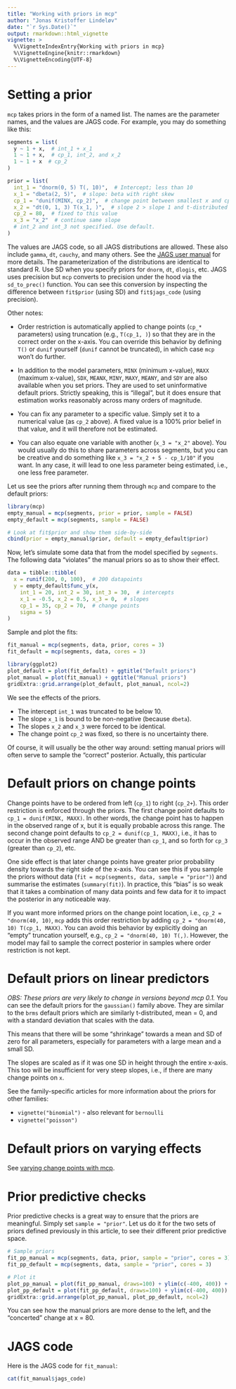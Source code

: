 ```yaml
---
title: "Working with priors in mcp"
author: "Jonas Kristoffer Lindeløv"
date: "`r Sys.Date()`"
output: rmarkdown::html_vignette
vignette: >
  %\VignetteIndexEntry{Working with priors in mcp}
  %\VignetteEngine{knitr::rmarkdown}
  %\VignetteEncoding{UTF-8}
---
```



# Setting a prior
`mcp` takes priors in the form of a named list. The names are the parameter names, and the values are JAGS code. For example, you may do something like this:

```r
segments = list(
  y ~ 1 + x,  # int_1 + x_1
  1 ~ 1 + x,  # cp_1, int_2, and x_2
  1 ~ 1 + x  # cp_2
)

prior = list(
  int_1 = "dnorm(0, 5) T(, 10)",  # Intercept; less than 10
  x_1 = "dbeta(2, 5)",  # slope: beta with right skew
  cp_1 = "dunif(MINX, cp_2)",  # change point between smallest x and cp_2
  x_2 = "dt(0, 1, 3) T(x_1, )",  # slope 2 > slope 1 and t-distributed
  cp_2 = 80,  # fixed to this value
  x_3 = "x_2"  # continue same slope
  # int_2 and int_3 not specified. Use default.
)
```

The values are JAGS code, so all JAGS distributions are allowed. These also include `gamma`, `dt`, `cauchy`, and many others. See the [JAGS user manual](https://web.sgh.waw.pl/~atoroj/ekonometria_bayesowska/jags_user_manual.pdf) for more details. The parameterization of the distributions are identical to standard R. Use SD when you specify priors for `dnorm`, `dt`, `dlogis`, etc. JAGS uses precision but `mcp` converts to precision under the hood via the `sd_to_prec()` function. You can see this conversion by inspecting the difference between `fit$prior` (using SD) and `fit$jags_code` (using precision).

Other notes:

* Order restriction is automatically applied to change points (`cp_*` parameters) using truncation (e.g., `T(cp_1, )`) so that they are in the correct order on the x-axis. You can override this behavior by defining `T()` or `dunif` yourself (`dunif` cannot be truncated), in which case `mcp` won't do further.

* In addition to the model parameters, `MINX` (minimum x-value), `MAXX` (maximum x-value), `SDX`, `MEANX`, `MINY`, `MAXY`, `MEANY`, and `SDY` are also available when you set priors. They are used to set uninformative default priors. Strictly speaking, this is "illegal", but it does ensure that estimation works reasonably across many orders of magnitude.

* You can fix any parameter to a specific value. Simply set it to a numerical value
(as `cp_2` above). A fixed value is a 100% prior belief in that value, and it will therefore not be estimated.

* You can also equate one variable with another (`x_3 = "x_2"` above). You would usually do this to share parameters across segments, but you can be creative and do something like `x_3 = "x_2 + 5 - cp_1/10"` if you want. In any case, it will lead to one less parameter being estimated, i.e., one less free parameter.

Let us see the priors after running them through `mcp` and compare to the default priors:

```r
library(mcp)
empty_manual = mcp(segments, prior = prior, sample = FALSE)
empty_default = mcp(segments, sample = FALSE)

# Look at fit$prior and show them side-by-side
cbind(prior = empty_manual$prior, default = empty_default$prior)
```

Now, let's simulate some data that from the model specified by `segments`. The following data "violates" the manual priors so as to show their effect.

```r
data = tibble::tibble(
  x = runif(200, 0, 100),  # 200 datapoints
  y = empty_default$func_y(x, 
    int_1 = 20, int_2 = 30, int_3 = 30,  # intercepts
    x_1 = -0.5, x_2 = 0.5, x_3 = 0,  # slopes
    cp_1 = 35, cp_2 = 70,  # change points
    sigma = 5)
)
```


Sample and plot the fits:

```r
fit_manual = mcp(segments, data, prior, cores = 3)
fit_default = mcp(segments, data, cores = 3)
```
```r
library(ggplot2)
plot_default = plot(fit_default) + ggtitle("Default priors")
plot_manual = plot(fit_manual) + ggtitle("Manual priors")
gridExtra::grid.arrange(plot_default, plot_manual, ncol=2)
```

We see the effects of the priors.

 * The intercept `int_1` was truncated to be below 10.
 * The slope `x_1` is bound to be non-negative (because `dbeta`).
 * The slopes `x_2` and `x_3` were forced to be identical.
 * The change point `cp_2` was fixed, so there is no uncertainty there.

Of course, it will usually be the other way around: setting manual priors will often serve to sample the "correct" posterior. Actually, this particular 


# Default priors on change points
Change points have to be ordered from left (`cp_1`) to right (`cp_2+`). This order restriction is enforced through the priors. The first change point defaults to `cp_1 = dunif(MINX, MAXX)`. In other words, the change point has to happen in the observed range of x, but it is equally probable across this range. The second change point defaults to `cp_2 = dunif(cp_1, MAXX)`, i.e., it has to occur in the observed range AND be greater than `cp_1`, and so forth for `cp_3` (greater than `cp_2`), etc.

One side effect is that later change points have greater prior probability density towards the right side of the x-axis. You can see this if you sample the priors without data (`fit = mcp(segments, data, sample = "prior")`) and summarise the estimates (`summary(fit)`). In practice, this "bias" is so weak that it takes a combination of many data points and few data for it to impact the posterior in any noticeable way.

If you want more informed priors on the change point location, i.e., `cp_2 = "dnorm(40, 10)`, `mcp` adds this order restriction by adding `cp_2 = "dnorm(40, 10) T(cp_1, MAXX)`. You can avoid this behavior by explicitly doing an "empty" truncation yourself, e.g., `cp_2 = "dnorm(40, 10) T(,)`. However, the model may fail to sample the correct posterior in samples where order restriction is not kept.


# Default priors on linear predictors
*OBS: These priors are very likely to change in versions beyond mcp 0.1.*
You can see the default priors for the `gaussian()` family above. They are similar to the `brms` default priors which are similarly t-distributed, mean = 0, and with a standard deviation that scales with the data.

This means that there will be some "shrinkage" towards a mean and SD of zero for all parameters, especially for parameters with a large mean and a small SD.

The slopes are scaled as if it was one SD in height through the entire x-axis. This too will be insufficient for very steep slopes, i.e., if there are many change points on `x`.

See the family-specific articles for more information about the priors for other families:

 * `vignette("binomial")` - also relevant for `bernoulli`
 * `vignette("poisson")`


# Default priors on varying effects
See [varying change points with mcp](https://lindeloev.github.io/mcp/articles/varying.html).

# Prior predictive checks
Prior predictive checks is a great way to ensure that the priors are meaningful. Simply set `sample = "prior"`. Let us do it for the two sets of priors defined previously in this article, to see their different prior predictive space.

```r
# Sample priors 
fit_pp_manual = mcp(segments, data, prior, sample = "prior", cores = 3)
fit_pp_default = mcp(segments, data, sample = "prior", cores = 3)

# Plot it
plot_pp_manual = plot(fit_pp_manual, draws=100) + ylim(c(-400, 400)) + ggtitle("Manual prior")
plot_pp_default = plot(fit_pp_default, draws=100) + ylim(c(-400, 400)) + ggtitle("Default prior")
gridExtra::grid.arrange(plot_pp_manual, plot_pp_default, ncol=2)
```

You can see how the manual priors are more dense to the left, and the "concerted" change at x = 80.


# JAGS code
Here is the JAGS code for `fit_manual`:

```r
cat(fit_manual$jags_code)
```


